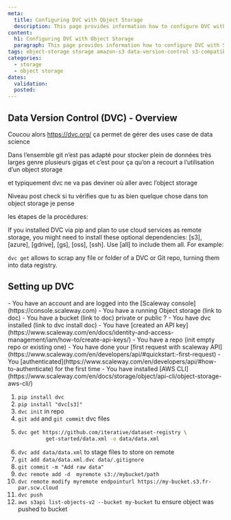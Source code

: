 ```yaml
---
meta:
  title: Configuring DVC with Object Storage
  description: This page provides information how to configure DVC with Scaleway Object Storage.
content:
  h1: Configuring DVC with Object Storage
  paragraph: This page provides information how to configure DVC with Scaleway Object Storage.
tags: object-storage storage amazon-s3 data-version-control s3-compatible
categories:
  - storage
  - object storage
dates:
  validation: 
  posted: 
---
```


## Data Version Control (DVC) - Overview

Coucou alors https://dvc.org/ ça permet de gérer des uses case de data science

Dans l’ensemble git n’est pas adapté pour stocker plein de données très larges genre plusieurs gigas et c’est pour ça qu’on a recourt a l’utilisation d’un object storage

et typiquement dvc ne va pas deviner où aller avec l’object storage

Niveau post check si tu vérifies que tu as bien quelque chose dans ton object storage je pense

les étapes de la procédures:

If you installed DVC via pip and plan to use cloud services as remote storage, you might need to install these optional dependencies: [s3], [azure], [gdrive], [gs], [oss], [ssh]. Use [all] to include them all. For example:

`dvc get` allows to scrap any file or folder of a DVC or Git repo, turning them into data registry.

## Setting up DVC

<Macro id="iam-requirements" />
 
<Message type="requirement">
  - You have an account and are logged into the [Scaleway console](https://console.scaleway.com)
  - You have a running Object storage (link to doc)
  - You have a bucket (link to doc) private or public ?
  - You have dvc installed (link to dvc install doc)
  - You have [created an API key](https://www.scaleway.com/en/docs/identity-and-access-management/iam/how-to/create-api-keys/)
  - You have a repo (init empty repo or existing one)
  - You have done your [first request with scaleway API](https://www.scaleway.com/en/developers/api/#quickstart:-first-request)
  - You [authenticated](https://www.scaleway.com/en/developers/api/#how-to-authenticate) for the first time 
  - You have installed [AWS CLI](https://www.scaleway.com/en/docs/storage/object/api-cli/object-storage-aws-cli/)
</Message> 

1. `pip install dvc`
1. `pip install "dvc[s3]"`
1. `dvc init` in repo
2. `git add` and `git commit` dvc files
3. ```bash
   dvc get https://github.com/iterative/dataset-registry \
            get-started/data.xml -o data/data.xml
   ```
4. `dvc add data/data.xml` to stage files to store on remote
5. `git add data/data.xml.dvc data/.gitignore`
6. `git commit -m "Add raw data"`
7. `dvc remote add -d  myremote s3://mybucket/path`
8. `dvc remote modify myremote endpointurl https://my-bucket.s3.fr-par.scw.cloud`
9. `dvc push`
10. `aws s3api list-objects-v2 --bucket my-bucket` tu ensure object was pushed to bucket